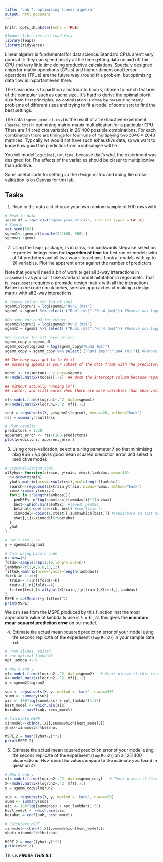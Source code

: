 ```yaml
---
title: 'Lab 4: optimising linear algebra'
output: html_document
---
```


```r
knitr::opts_chunk$set(echo = TRUE)

```

```r
#Import libraries and load data
library(leaps)
library(tidyverse)

```

Linear algebra is fundamental for data science. Standard CPUs aren't very good at it: they can spend nearly all the time getting data on and off the CPU and very little time doing productive calculations. Specially designed chips for matrix operations (GPUs) and higher-dimensional tensor operations (TPUs) are the future way around this problem, but optimising data flow is important even there.

The basic idea is to partition a matrix into blocks, chosen to match features of the computer such as cache size.  It's hard to derive the optimal block size from first principles, so optimisation is done by measuring many problems of different sizes and trying to fit a model of some sort to find the best settings.

The data (`sgemm_product.csv`) is the result of an exhaustive experiment (`Readme.txt`) in optimising matrix-matrix multiplication for a particular GPU. There are 14 predictor variables in 261400 possible combinations. For each combination there are timings for four runs of multiplying two $2048\times 2048$ matrices. Typically we would not have such exhaustive data, so we want to know how good the prediction from a subsample will be.

You will model `log(time)`, not `time`, because that's what the experiment was designed for. The effects of the variables should be closer to multiplicative than additive.

Some useful code for setting up the design matrix and doing the cross-validation is on Canvas for this lab.

## Tasks

1. Read in the data and choose your own random sample of 500 rows with

```r
# Read in data
sgemm_df = read_csv("sgemm_product.csv", show_col_types = FALSE)
# Sample
set.seed(502)
sgemm1<-sgemm_df[sample(241600, 500),]
sgemm2<-sgemm1
```

2. Using the `leaps` package, as in class, run backwards stepwise selection to predict timings from the **logarithm of time** for first run on models with all 14 predictors and all two-way interactions. Look at models with up to 20 variables. Plot the apparent error against the number of predictors. 

Note that you will need a bit of work to get all 2-way interactions in `regsubsets` as you can't use standard model notatation in regsubsets. That is, `regsubsets` requires a premade design matrix with all the interactions. Below in the code chunk below, see two approaches of making a design matrix with all 2-way  interactions.
```r
# Create column for log of run1
sgemm1$logrun1 = log(sgemm1$"Run1 (ms)")
sgemm1 = sgemm1 %>% select(!("Run1 (ms)":"Run4 (ms)")) #Remove non-logged run columns

#Do same for run2 for future
sgemm2$logrun2 = log(sgemm2$"Run2 (ms)")
sgemm2 = sgemm2 %>% select(!("Run1 (ms)":"Run4 (ms)")) #Remove non-logged run columns

#Do similar for all observations
sgemm_copy = sgemm_df
sgemm_copy$logrun2 = log(sgemm_copy$"Run2 (ms)")
sgemm_copy = sgemm_copy %>% select(!("Run1 (ms)":"Run4 (ms)")) #Remove non-logged run columns
```


```r
## The easy way: get lm to do it
## assuming sgemm1 is your subset of the data frame with the predictors and logged Run 1 times

model <- lm(logrun1~.^2,data=sgemm1)
X<-model.matrix(model)[,-1]  ## drop the intercept column because regsubsets() will put it back in

## Without actually running lm()
## faster, and still works when there are more variables than observations

mf<-model.frame(logrun1~.^2, data=sgemm1)
X<-model.matrix(logrun1~.^2, mf)[,-1]

rout = regsubsets(X, y=sgemm1$logrun1, nvmax=20, method="back")
rss = summary(rout)$rss

# Plot results
predictors = 1:20
apparent_error <- rss/(100-predictors)
plot(predictors, apparent_error)
```


3. Using cross-validation, select a tuning parameter $\lambda$ so that minimising $n\log\mathrm{RSS}+\lambda p$ gives good mean squared prediction error, and select a predictive model.  

```r
# Crossvalidation code
allyhat<-function(xtrain, ytrain, xtest,lambdas,nvmax=50){
  n<-nrow(xtrain)
  yhat<-matrix(nrow=nrow(xtest),ncol=length(lambdas))
  search<-regsubsets(xtrain,ytrain, nvmax=nvmax, method="back")
  summ<-summary(search)
  for(i in 1:length(lambdas)){
    penMSE<- n*log(summ$rss)+lambdas[i]*(1:nvmax)
    best<-which.min(penMSE)  #lowest penMSE
    betahat<-coef(search, best) #coefficients
    xinmodel<-cbind(1,xtest)[,summ$which[best,]] #predictors in that model
    yhat[,i]<-xinmodel%*%betahat
  }
  yhat
}

# Set x and y 's
y = sgemm1$logrun1

# Call using Liza's code
n<-nrow(X)
folds<-sample(rep(1:10,length.out=n))
lambdas<-c(2,4,6,8,10,12)
fitted<-matrix(nrow=n,ncol=length(lambdas))
for(k in 1:10){
  train<- (1:n)[folds!=k]
  test<-(1:n)[folds==k]
  fitted[test,]<-allyhat(X[train,],y[train],X[test,],lambdas)  
}
MSPE = colMeans((y-fitted)^2)
print(MSPE)
```
We can see from the MSPE produced by this function that the most appropriate value of lambda to use is $\lambda=6$ , as this gives the **minimum mean squared prediction error** on our model.


4. Estimate the actual mean squared prediction error of your model using the second replicate of the experiment (`log(Run2)`) in your sample data set.

```r
# From slides, edited
# use optimal lambda=6
opt_lambda <- 6

# New X and y
mf<-model.frame(logrun2~.^2, data=sgemm2)   # Check piazza if this is correct X to use!!!!!!!
X<-model.matrix(logrun2~.^2, mf)[,-1]
y = sgemm2$logrun2
  
sub <- regsubsets(X, y, method = 'back', nvmax=50)
summ <- summary(sub)
aic <- 100*log(summ$rss) + opt_lambda*(1:50)
best_model <- which.min(aic)
betahat = coef(sub, best_model)
```

```r
# Calculate MSPE
xinmodel<-cbind(1,X)[,summ$which[best_model,]]
yhat<-xinmodel%*%betahat

MSPE_2 = mean((yhat-y)**2)
print(MSPE_2)

```




5. Estimate the actual mean squared prediction error of your model using the second replicate of the experiment (`log(Run2)`) on all 261400 observations. How does this value compare to the estimate you found in question 4?


```r

# New X and y
mf<-model.frame(logrun2~.^2, data=sgemm_copy)   # Check piazza if this is correct X to use!!!!!!!
X<-model.matrix(logrun2~.^2, mf)[,-1]
y = sgemm_copy$logrun2
  
sub <- regsubsets(X, y, method = 'back', nvmax=50)
summ <- summary(sub)
aic <- 100*log(summ$rss) + opt_lambda*(1:50)
best_model <- which.min(aic)
betahat = coef(sub, best_model)
```

```r
# Calculate MSPE
xinmodel<-cbind(1,X)[,summ$which[best_model,]]
yhat<-xinmodel%*%betahat

MSPE_2 = mean((yhat-y)**2)
print(MSPE_2)

```
This is ***FINISH THIS BIT***


